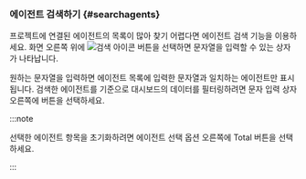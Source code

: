 ### 에이전트 검색하기 {#searchagents}

프로젝트에 연결된 에이전트의 목록이 많아 찾기 어렵다면 에이전트 검색 기능을 이용하세요. 화면 오른쪽 위에 ![검색 아이콘](/img/ico-search.svg) <Cmdname sid="search" className="uitext" /> 버튼을 선택하면 문자열을 입력할 수 있는 상자가 나타납니다.

<ImgLang img="apm-dashboard-search-agent.png" desc="에이전트 검색" />

원하는 문자열을 입력하면 에이전트 목록에 입력한 문자열과 일치하는 에이전트만 표시됩니다. 검색한 에이전트를 기준으로 대시보드의 데이터를 필터링하려면 문자 입력 상자 오른쪽에 <Cmdname sid="select" className="uitext" /> 버튼을 선택하세요.

:::note

선택한 에이전트 항목을 초기화하려면 에이전트 선택 옵션 오른쪽에 <UI>Total</UI> 버튼을 선택하세요.

<ImgLang img="apm-dashboard-reset-agent.png" desc="Total" />

:::